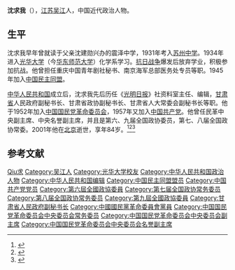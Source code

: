 '''沈求我'''（{{bd|1917年||2001年|3月13日}}），[[江苏|江苏]][[吴江|吴江]]人，中国近代政治人物。

== 生平 ==
沈求我早年曾就读于父亲沈建勋兴办的震泽中学，1931年考入[[苏州中学|苏州中学]]。1934年进入[[光华大学|光华大学]]（今[[华东师范大学|华东师范大学]]）化学系学习。[[抗日战争|抗日战争]]爆发后放弃学业，积极参加抗战。他曾担任重庆中国青年剧社秘书、南京海军总部医务处专员等职。1945年加入[[中国民主同盟|中国民主同盟]]。

[[中华人民共和国|中华人民共和国]]成立后，沈求我先后历任《[[光明日报|光明日报]]》社资料室主任、编辑，[[甘肃省|甘肃省]]人民政府副秘书长、甘肃省政协副秘书长、甘肃省人大常委会副秘书长等职。他于1952年加入[[中国国民党革命委员会|中国国民党革命委员会]]，1957年又加入[[中国共产党|中国共产党]]。他曾任民革中央副主席、中央名誉副主席，并且是第六、九届全国政协委员，第七、八届全国政协常委。2001年他在[[北京|北京]]逝世，享年84岁。<ref>{{cite book|title=《民革领导人传 第一辑》|author=民革中央宣传部|publisher=团结出版社|year=2007}}</ref><ref>{{cite web|url=http://www.people.com.cn/GB/paper39/3009/406518.html|title=民革中央名誉副主席沈求我逝世|date=2001-03-23|work=人民网|accessdate=2015-01-28|archive-date=2016-03-04|archive-url=https://web.archive.org/web/20160304060452/http://www.people.com.cn/GB/paper39/3009/406518.html|dead-url=no}}</ref><ref>{{cite web|url=http://search.huaxia.com/s.jsp?iDocId=495716|title=沈求我|work=华夏经纬网|date=2003-10-21}}{{dead link|date=2018年3月 |bot=InternetArchiveBot |fix-attempted=yes }}</ref>

== 参考文献 ==
{{reflist}}

{{中国国民党革命委员会第五届中央委员会}}
{{中国国民党革命委员会第六届中央委员会}}
{{中国国民党革命委员会第七届中央委员会}}
{{中国国民党革命委员会第八届中央委员会}}

{{Authority control}}
{{DEFAULTSORT:Shen沈}}
[[Category:沈姓|Qiu求]]
[[Category:吴江人|Category:吴江人]]
[[Category:光华大学校友|Category:光华大学校友]]
[[Category:中华人民共和国政治人物|Category:中华人民共和国政治人物]]
[[Category:中华人民共和国编辑|Category:中华人民共和国编辑]]
[[Category:中国民主同盟盟员|Category:中国民主同盟盟员]]
[[Category:中国共产党党员|Category:中国共产党党员]]
[[Category:第六屆全國政協委員|Category:第六屆全國政協委員]]
[[Category:第七届全国政协常务委员|Category:第七届全国政协常务委员]]
[[Category:第八届全国政协常务委员|Category:第八届全国政协常务委员]]
[[Category:第九屆全國政協委員|Category:第九屆全國政協委員]]
[[Category:甘肃省人民政府副秘书长|Category:甘肃省人民政府副秘书长]]
[[Category:中國國民黨革命委員會黨員|Category:中國國民黨革命委員會黨員]]
[[Category:中国国民党革命委员会中央委员会常务委员|Category:中国国民党革命委员会中央委员会常务委员]]
[[Category:中国国民党革命委员会中央委员会副主席|Category:中国国民党革命委员会中央委员会副主席]]
[[Category:中国国民党革命委员会中央委员会名誉副主席|Category:中国国民党革命委员会中央委员会名誉副主席]]
